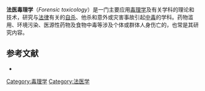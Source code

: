 '''法医毒理学'''（''Forensic toxicology''）是一门主要应用[[毒理学|毒理学]]及有关学科的理论和技术，研究与[[法律|法律]]有关的[[自杀|自杀]]、他杀和意外或灾害事故引起[[中毒|中毒]]的学科。药物滥用、环境污染、医源性药物及食物中毒等涉及个体或群体人身伤亡的，也常是其研究内容。

==参考文献==
{{refbegin}}
*{{cite book|author=刘良 |coauthors=张国华 |title=《法医毒理学》 (第4版) |url=https://archive.org/details/fayidulixue0004unse |year=2009 |publisher=[[人民卫生出版社|人民卫生出版社]] |location=[[北京|北京]] |isbn=9787117119405 }}
{{refendf}}

{{Toxicology}}
{{医学小作品}}

[[Category:毒理学|Category:毒理学]]
[[Category:法医学|Category:法医学]]
